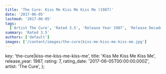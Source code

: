 ```yaml
---
title: 'The Cure: Kiss Me Kiss Me Kiss Me (1987)'
date: '2017-06-05'
lastmod: '2017-06-05'
tags:
  ['Artist The Cure', 'Rated 3.5', 'Release Year 1987', 'Release Decade 1980']
summary: 'Rated 3.5'
authors: ['default']
images: ['/content/images/the-cure|kiss-me-kiss-me-kiss-me.jpg']
---
```


  key: 'the-cure|kiss-me-kiss-me-kiss-me',
  title: 'Kiss Me Kiss Me Kiss Me',
  release_year: 1987,
  rating: 7,
  rating_date: '2017-06-05T00:00:00.000Z',
  artist: 'The Cure',
};

<MusicRating data={data} />
